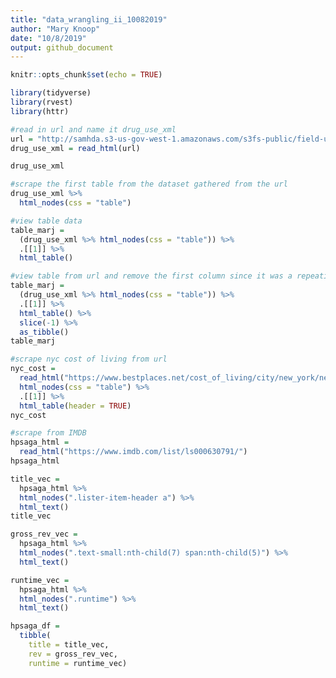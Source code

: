 ```yaml
---
title: "data_wrangling_ii_10082019"
author: "Mary Knoop"
date: "10/8/2019"
output: github_document
---
```


```r
knitr::opts_chunk$set(echo = TRUE)
```

```r
library(tidyverse)
library(rvest)
library(httr)
```

```r
#read in url and name it drug_use_xml
url = "http://samhda.s3-us-gov-west-1.amazonaws.com/s3fs-public/field-uploads/2k15StateFiles/NSDUHsaeShortTermCHG2015.htm"
drug_use_xml = read_html(url)

drug_use_xml
```

```r
#scrape the first table from the dataset gathered from the url
drug_use_xml %>%
  html_nodes(css = "table")
```

```r
#view table data
table_marj = 
  (drug_use_xml %>% html_nodes(css = "table")) %>% 
  .[[1]] %>%
  html_table() 
```


```r
#view table from url and remove the first column since it was a repeating note in each column
table_marj = 
  (drug_use_xml %>% html_nodes(css = "table")) %>% 
  .[[1]] %>%
  html_table() %>%
  slice(-1) %>% 
  as_tibble()
table_marj
```

```r
#scrape nyc cost of living from url 
nyc_cost = 
  read_html("https://www.bestplaces.net/cost_of_living/city/new_york/new_york") %>%
  html_nodes(css = "table") %>%
  .[[1]] %>%
  html_table(header = TRUE)
nyc_cost
```

```r
#scrape from IMDB
hpsaga_html = 
  read_html("https://www.imdb.com/list/ls000630791/")
hpsaga_html

```

```r
title_vec = 
  hpsaga_html %>%
  html_nodes(".lister-item-header a") %>%
  html_text()
title_vec

gross_rev_vec = 
  hpsaga_html %>%
  html_nodes(".text-small:nth-child(7) span:nth-child(5)") %>%
  html_text()

runtime_vec = 
  hpsaga_html %>%
  html_nodes(".runtime") %>%
  html_text()

hpsaga_df = 
  tibble(
    title = title_vec,
    rev = gross_rev_vec,
    runtime = runtime_vec)




```


